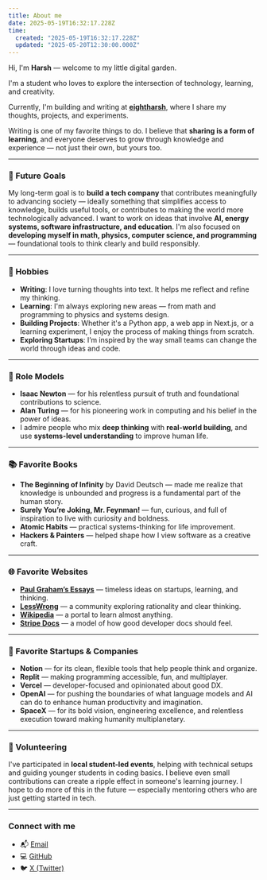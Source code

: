 ```yaml
---
title: About me
date: 2025-05-19T16:32:17.228Z
time:
  created: "2025-05-19T16:32:17.228Z"
  updated: "2025-05-20T12:30:00.000Z"
---
```


Hi, I'm **Harsh** — welcome to my little digital garden.

I'm a student who loves to explore the intersection of technology, learning, and creativity.

Currently, I'm building and writing at [**eightharsh**](https://eightharsh.com), where I share my thoughts, projects, and experiments.

Writing is one of my favorite things to do. I believe that **sharing is a form of learning**, and everyone deserves to grow through knowledge and experience — not just their own, but yours too.

---

### 📌 Future Goals

My long-term goal is to **build a tech company** that contributes meaningfully to advancing society — ideally something that simplifies access to knowledge, builds useful tools, or contributes to making the world more technologically advanced. I want to work on ideas that involve **AI, energy systems, software infrastructure, and education**. I'm also focused on **developing myself in math, physics, computer science, and programming** — foundational tools to think clearly and build responsibly.

---

### 🎯 Hobbies

- **Writing**: I love turning thoughts into text. It helps me reflect and refine my thinking.
- **Learning**: I'm always exploring new areas — from math and programming to physics and systems design.
- **Building Projects**: Whether it's a Python app, a web app in Next.js, or a learning experiment, I enjoy the process of making things from scratch.
- **Exploring Startups**: I’m inspired by the way small teams can change the world through ideas and code.

---

### 🧠 Role Models

- **Isaac Newton** — for his relentless pursuit of truth and foundational contributions to science.
- **Alan Turing** — for his pioneering work in computing and his belief in the power of ideas.
- I admire people who mix **deep thinking** with **real-world building**, and use **systems-level understanding** to improve human life.

---

### 📚 Favorite Books

- **The Beginning of Infinity** by David Deutsch — made me realize that knowledge is unbounded and progress is a fundamental part of the human story.
- **Surely You’re Joking, Mr. Feynman!** — fun, curious, and full of inspiration to live with curiosity and boldness.
- **Atomic Habits** — practical systems-thinking for life improvement.
- **Hackers & Painters** — helped shape how I view software as a creative craft.

---

### 🌐 Favorite Websites

- [**Paul Graham’s Essays**](https://paulgraham.com) — timeless ideas on startups, learning, and thinking.
- [**LessWrong**](https://www.lesswrong.com) — a community exploring rationality and clear thinking.
- [**Wikipedia**](https://wikipedia.org) — a portal to learn almost anything.
- [**Stripe Docs**](https://stripe.com/docs) — a model of how good developer docs should feel.

---

### 🚀 Favorite Startups & Companies

- **Notion** — for its clean, flexible tools that help people think and organize.
- **Replit** — making programming accessible, fun, and multiplayer.
- **Vercel** — developer-focused and opinionated about good DX.
- **OpenAI** — for pushing the boundaries of what language models and AI can do to enhance human productivity and imagination.
- **SpaceX** — for its bold vision, engineering excellence, and relentless execution toward making humanity multiplanetary.

---

### 🤝 Volunteering

I've participated in **local student-led events**, helping with technical setups and guiding younger students in coding basics. I believe even small contributions can create a ripple effect in someone's learning journey. I hope to do more of this in the future — especially mentoring others who are just getting started in tech.

---

### Connect with me

- 📬 [Email](mailto:contact@eightharsh.com)
- 💻 [GitHub](https://github.com/eightharsh)
- 🐦 [X (Twitter)](https://x.com/eightharsh)
